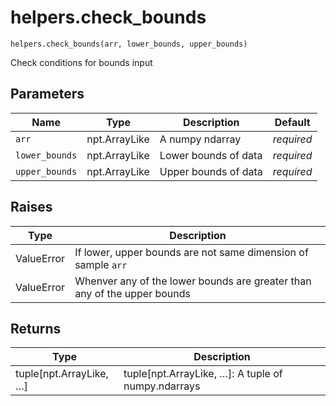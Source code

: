 # helpers.check_bounds { #pyLHD.helpers.check_bounds }

`helpers.check_bounds(arr, lower_bounds, upper_bounds)`

Check conditions for bounds input

## Parameters

| Name           | Type          | Description          | Default    |
|----------------|---------------|----------------------|------------|
| `arr`          | npt.ArrayLike | A numpy ndarray      | _required_ |
| `lower_bounds` | npt.ArrayLike | Lower bounds of data | _required_ |
| `upper_bounds` | npt.ArrayLike | Upper bounds of data | _required_ |

## Raises

| Type       | Description                                                              |
|------------|--------------------------------------------------------------------------|
| ValueError | If lower, upper bounds are not same dimension of sample `arr`            |
| ValueError | Whenver any of the lower bounds are greater than any of the upper bounds |

## Returns

| Type                        | Description                                          |
|-----------------------------|------------------------------------------------------|
| tuple\[npt.ArrayLike, ...\] | tuple[npt.ArrayLike, ...]: A tuple of numpy.ndarrays |
